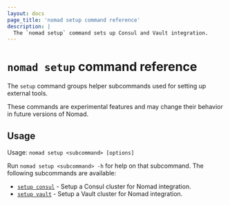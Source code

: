 ```yaml
---
layout: docs
page_title: 'nomad setup command reference'
description: |
  The `nomad setup` command sets up Consul and Vault integration.
---
```


# `nomad setup` command reference

The `setup` command groups helper subcommands used for setting up external
tools.

<Warning>

These commands are experimental features and may change their behavior in future
versions of Nomad.

</Warning>

## Usage

Usage: `nomad setup <subcommand> [options]`

Run `nomad setup <subcommand> -h` for help on that subcommand. The following
subcommands are available:

- [`setup consul`][consul] - Setup a Consul cluster for Nomad integration.
- [`setup vault`][vault] - Setup a Vault cluster for Nomad integration.

[consul]: /nomad/docs/commands/setup/consul
[vault]: /nomad/docs/commands/setup/vault
